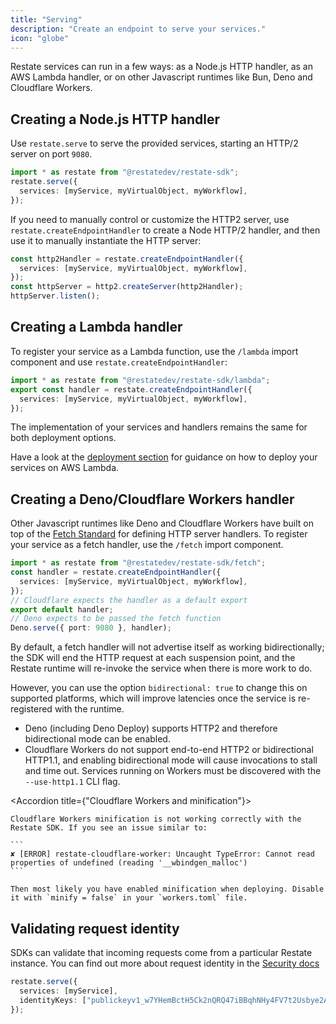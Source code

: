 ```yaml
---
title: "Serving"
description: "Create an endpoint to serve your services."
icon: "globe"
---
```


Restate services can run in a few ways: as a Node.js HTTP handler, as an AWS
Lambda handler, or on other Javascript runtimes like Bun, Deno and Cloudflare
Workers.

## Creating a Node.js HTTP handler

Use `restate.serve` to serve the provided services, starting an HTTP/2 server on port `9080`.

```typescript {"CODE_LOAD::ts/src/develop/serving.ts#endpoint"} 
import * as restate from "@restatedev/restate-sdk";
restate.serve({
  services: [myService, myVirtualObject, myWorkflow],
});
```

<Accordion title="Customizing the HTTP2 server">

If you need to manually control or customize the HTTP2 server, use `restate.createEndpointHandler` to create a Node HTTP/2 handler, and then use it to manually instantiate the HTTP server:

```ts {"CODE_LOAD::ts/src/develop/serving.ts#custom_endpoint"} 
const http2Handler = restate.createEndpointHandler({
  services: [myService, myVirtualObject, myWorkflow],
});
const httpServer = http2.createServer(http2Handler);
httpServer.listen();
```

</Accordion>

## Creating a Lambda handler

To register your service as a Lambda function, use the `/lambda` import
component and use `restate.createEndpointHandler`:

```typescript {"CODE_LOAD::ts/src/develop/serving_lambda.ts#lambda"} 
import * as restate from "@restatedev/restate-sdk/lambda";
export const handler = restate.createEndpointHandler({
  services: [myService, myVirtualObject, myWorkflow],
});
```

The implementation of your services and handlers remains the same for both deployment options.

Have a look at the [deployment section](/services/deploy/lambda)
for guidance on how to deploy your services on AWS Lambda.

## Creating a Deno/Cloudflare Workers handler

Other Javascript runtimes like Deno and Cloudflare Workers have
built on top of the [Fetch Standard](https://github.com/whatwg/fetch) for
defining HTTP server handlers. To register your service as a fetch handler, use
the `/fetch` import component.

```typescript {"CODE_LOAD::ts/src/develop/serving_fetch.ts#fetch"} 
import * as restate from "@restatedev/restate-sdk/fetch";
const handler = restate.createEndpointHandler({
  services: [myService, myVirtualObject, myWorkflow],
});
// Cloudflare expects the handler as a default export
export default handler;
// Deno expects to be passed the fetch function
Deno.serve({ port: 9080 }, handler);
```
By default, a fetch handler will not advertise itself as working
bidirectionally; the SDK will end the HTTP request at each suspension point,
and the Restate runtime will re-invoke the service when there is more work to
do.

However, you can use the option `bidirectional: true` to change this on supported platforms,
which will improve latencies once the service is re-registered with the runtime.
- Deno (including Deno Deploy) supports HTTP2 and therefore bidirectional mode can be enabled.
- Cloudflare Workers do not support end-to-end HTTP2 or bidirectional HTTP1.1,
and enabling bidirectional mode will cause invocations to stall and time out.
Services running on Workers must be discovered with the `--use-http1.1`
CLI flag.

<Accordion title={"Cloudflare Workers and minification"}>

    Cloudflare Workers minification is not working correctly with the Restate SDK. If you see an issue similar to:

    ```
    ✘ [ERROR] restate-cloudflare-worker: Uncaught TypeError: Cannot read properties of undefined (reading '__wbindgen_malloc')
    ```

    Then most likely you have enabled minification when deploying. Disable it with `minify = false` in your `workers.toml` file.
</Accordion>

## Validating request identity

SDKs can validate that incoming requests come from a particular Restate
instance. You can find out more about request identity in the [Security docs](/services/security#locking-down-service-access)

```typescript {"CODE_LOAD::ts/src/develop/serving.ts#identity"} 
restate.serve({
  services: [myService],
  identityKeys: ["publickeyv1_w7YHemBctH5Ck2nQRQ47iBBqhNHy4FV7t2Usbye2A6f"],
});
```
